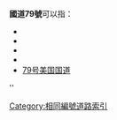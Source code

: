 '''國道79號'''可以指：
* {{Link-ko|國道79號 (韓國)|국도 제79호선}}
* {{Link-fr|國道79號 (法國)|Route nationale 79 (France)}}
* {{Link-en|國道79號 (印度)|National Highway 79 (India)}}
* {{Link-en|國道79號 (伊朗)|Road 79 (Iran)}}
* [[79号美国国道|79号美国国道]]

{{Roadindex}}
[[Category:相同編號道路索引|Category:相同編號道路索引]]''